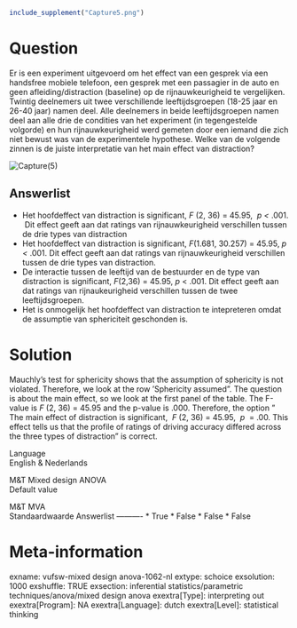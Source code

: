 ```{r, echo = FALSE, results = "hide"}
include_supplement("Capture5.png")
```

Question
========
Er is een experiment uitgevoerd om het effect van een gesprek via een
handsfree mobiele telefoon, een gesprek met een passagier in de auto en
geen afleiding/distraction (baseline) op de rijnauwkeurigheid te
vergelijken. Twintig deelnemers uit twee verschillende leeftijdsgroepen
(18-25 jaar en 26-40 jaar) namen deel. Alle deelnemers in beide
leeftijdsgroepen namen deel aan alle drie de condities van het
experiment (in tegengestelde volgorde) en hun rijnauwkeurigheid werd
gemeten door een iemand die zich niet bewust was van de experimentele
hypothese. Welke van de volgende zinnen is de juiste interpretatie van
het main effect van distraction?  
  
  
<img src="Capture5.png" class="fr-fic fr-dii tvcss_2 tvcss_3"
alt="Capture(5)" />

Answerlist
----------
* Het hoofdeffect van distraction is significant, *F* (2, 36) = 45.95,  *p
  &lt;* .001.  Dit effect geeft aan dat ratings van rijnauwkeurigheid
  verschillen tussen de drie types van distraction
* Het hoofdeffect van distraction is significant, *F*(1.681, 30.257) =
  45.95, *p &lt;* .001. Dit effect geeft aan dat ratings van
  rijnauwkeurigheid verschillen tussen de drie types van distraction.
* De interactie tussen de leeftijd van de bestuurder en de type van
  distraction is significant, *F*(2,36) = 45.95, *p* &lt; .001. Dit effect
  geeft aan dat ratings van rijnaukeurigheid verschillen tussen de twee
  leeftijdsgroepen.
* Het is onmogelijk het hoofdeffect van distraction te intepreteren omdat
  de assumptie van sphericiteit geschonden is.

Solution
========





Mauchly's test for sphericity shows that the assumption of sphericity is
not violated. Therefore, we look at the row 'Sphericity assumed". The
question is about the main effect, so we look at the first panel of the
table. The F-value is *F* (2, 36) = 45.95 and the p-value is .000.
Therefore, the option " The main effect of distraction is significant,
 *F* (2, 36) = 45.95,  *p*  = .00. This effect tells us that the profile
of ratings of driving accuracy differed across the three types of
distraction" is correct.





Language  
English & Nederlands

M&T Mixed design ANOVA  
Default value

M&T MVA  
Standaardwaarde
Answerlist
----------
* True
* False
* False
* False

Meta-information
================
exname: vufsw-mixed design anova-1062-nl
extype: schoice
exsolution: 1000
exshuffle: TRUE
exsection: inferential statistics/parametric techniques/anova/mixed design anova
exextra[Type]: interpreting out
exextra[Program]: NA
exextra[Language]: dutch
exextra[Level]: statistical thinking

